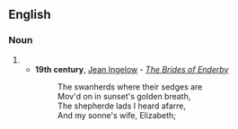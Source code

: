 ==English==

===Noun===
{{en-noun}}

# {{obsolete spelling of|shepherd}}
#*'''19th century''', [[w:Jean Ingelow|Jean Ingelow]] - ''[[s:The Brides of Enderby|The Brides of Enderby]]''
#*:The swanherds where their sedges are
#*:Mov'd on in sunset's golden breath,
#*:The shepherde lads I heard afarre,
#*:And my sonne's wife, Elizabeth;